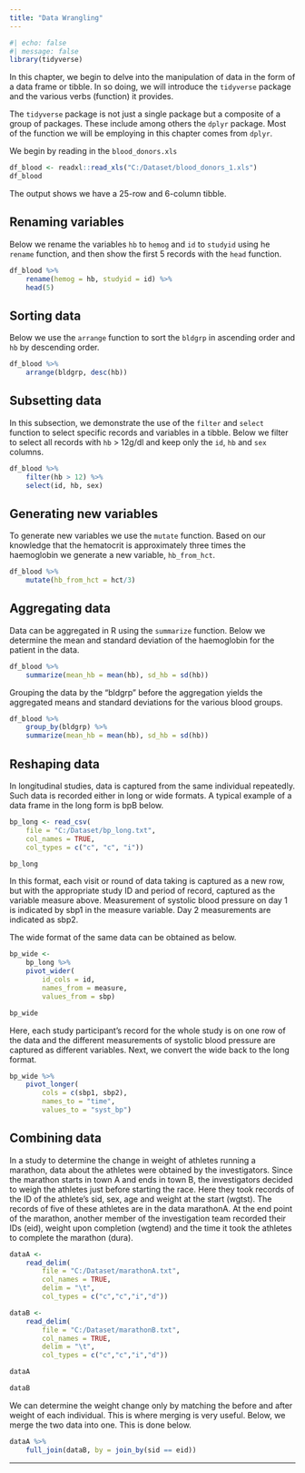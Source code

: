 ```yaml
---
title: "Data Wrangling"
---
```


```r
#| echo: false
#| message: false
library(tidyverse)
```

In this chapter, we begin to delve into the manipulation of data in the form of a data frame or
tibble. In so doing, we will introduce the `tidyverse` package and the various verbs (function) it
provides.

The `tidyverse` package is not just a single package but a composite of a group of packages. These
include among others the `dplyr` package. Most of the function we will be employing in this chapter
comes from `dplyr`.

We begin by reading in the `blood_donors.xls`

```r
df_blood <- readxl::read_xls("C:/Dataset/blood_donors_1.xls")
df_blood
```

The output shows we have a 25-row and 6-column tibble.

## Renaming variables

Below we rename the variables `hb` to `hemog` and `id` to `studyid` using he `rename` function, and
then show the first 5 records with the `head` function.

```r
df_blood %>% 
    rename(hemog = hb, studyid = id) %>% 
    head(5)
```

## Sorting data

Below we use the `arrange` function to sort the `bldgrp` in ascending order and `hb` by descending
order.

```r
df_blood %>% 
    arrange(bldgrp, desc(hb))
```

## Subsetting data

In this subsection, we demonstrate the use of the `filter` and `select` function to select specific
records and variables in a tibble. Below we filter to select all records with `hb` \> 12g/dl and
keep only the `id`, `hb` and `sex` columns.

```r
df_blood %>% 
    filter(hb > 12) %>% 
    select(id, hb, sex)
```

## Generating new variables

To generate new variables we use the `mutate` function. Based on our knowledge that the hematocrit
is approximately three times the haemoglobin we generate a new variable, `hb_from_hct`.

```r
df_blood %>% 
    mutate(hb_from_hct = hct/3)
```

## Aggregating data

Data can be aggregated in R using the `summarize` function. Below we determine the mean and standard
deviation of the haemoglobin for the patient in the data.

```r
df_blood %>% 
    summarize(mean_hb = mean(hb), sd_hb = sd(hb))
```

Grouping the data by the "bldgrp" before the aggregation yields the aggregated means and standard
deviations for the various blood groups.

```r
df_blood %>% 
    group_by(bldgrp) %>% 
    summarize(mean_hb = mean(hb), sd_hb = sd(hb))
```

## Reshaping data

In longitudinal studies, data is captured from the same individual repeatedly. Such data is recorded
either in long or wide formats. A typical example of a data frame in the long form is bpB below.

```r
bp_long <- read_csv(
    file = "C:/Dataset/bp_long.txt",
    col_names = TRUE, 
    col_types = c("c", "c", "i"))

bp_long
```

In this format, each visit or round of data taking is captured as a new row, but with the
appropriate study ID and period of record, captured as the variable measure above. Measurement of
systolic blood pressure on day 1 is indicated by sbp1 in the measure variable. Day 2 measurements
are indicated as sbp2.

The wide format of the same data can be obtained as below.

```r
bp_wide <- 
    bp_long %>% 
    pivot_wider(
        id_cols = id, 
        names_from = measure, 
        values_from = sbp)

bp_wide
```

Here, each study participant's record for the whole study is on one row of the data and the
different measurements of systolic blood pressure are captured as different variables. Next, we
convert the wide back to the long format.

```r
bp_wide %>% 
    pivot_longer(
        cols = c(sbp1, sbp2),
        names_to = "time",
        values_to = "syst_bp")
```

## Combining data

In a study to determine the change in weight of athletes running a marathon, data about the athletes
were obtained by the investigators. Since the marathon starts in town A and ends in town B, the
investigators decided to weigh the athletes just before starting the race. Here they took records of
the ID of the athlete's sid, sex, age and weight at the start (wgtst). The records of five of these
athletes are in the data marathonA. At the end point of the marathon, another member of the
investigation team recorded their IDs (eid), weight upon completion (wgtend) and the time it took
the athletes to complete the marathon (dura).

```r
dataA <- 
    read_delim(
        file = "C:/Dataset/marathonA.txt",
        col_names = TRUE,
        delim = "\t",
        col_types = c("c","c","i","d"))

dataB <- 
    read_delim(
        file = "C:/Dataset/marathonB.txt",
        col_names = TRUE,
        delim = "\t",
        col_types = c("c","c","i","d"))

dataA

dataB
```

We can determine the weight change only by matching the before and after weight of each individual.
This is where merging is very useful. Below, we merge the two data into one. This is done below.

```r
dataA %>% 
    full_join(dataB, by = join_by(sid == eid))
```

----------------------------------------------------------------------------------------------------
